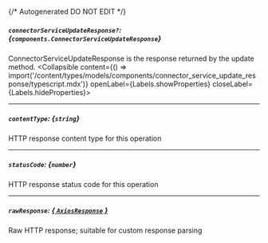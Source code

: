{/* Autogenerated DO NOT EDIT  */}

##### `connectorServiceUpdateResponse?`: *{`components.ConnectorServiceUpdateResponse`}*
ConnectorServiceUpdateResponse is the response returned by the update method.
<Collapsible content={() => import('/content/types/models/components/connector_service_update_response/typescript.mdx')} openLabel={Labels.showProperties} closeLabel={Labels.hideProperties}>
</Collapsible>

---
##### `contentType`: *{`string`}*
HTTP response content type for this operation

---
##### `statusCode`: *{`number`}*
HTTP response status code for this operation

---
##### `rawResponse`: [*{ `AxiosResponse` }*](https://axios-http.com/docs/res_schema)
Raw HTTP response; suitable for custom response parsing


